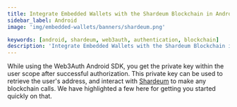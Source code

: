 ```yaml
---
title: Integrate Embedded Wallets with the Shardeum Blockchain in Android
sidebar_label: Android
image: 'img/embedded-wallets/banners/shardeum.png'

keywords: [android, shardeum, web3auth, authentication, blockchain]
description: 'Integrate Embedded Wallets with the Shardeum Blockchain in Android | Embedded Wallets'
---
```



While using the Web3Auth Android SDK, you get the private key within the user scope after successful authorization. This private key can be used to retrieve the user's address, and interact with [Shardeum](https://shardeum.org/) to make any blockchain calls. We have highlighted a few here for getting you started quickly on that.

<EVMInteraction />
